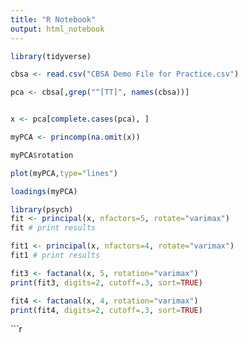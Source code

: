 ```yaml
---
title: "R Notebook"
output: html_notebook
---
```



```r
library(tidyverse)

cbsa <- read.csv("CBSA Demo File for Practice.csv")
```


```r

pca <- cbsa[,grep("^[TT]", names(cbsa))]


x <- pca[complete.cases(pca), ]
```

```r
myPCA <- princomp(na.omit(x))
```

```r
myPCA$rotation
```

```r
plot(myPCA,type="lines")
```

```r
loadings(myPCA)
```

```r
library(psych)
fit <- principal(x, nfactors=5, rotate="varimax")
fit # print results
```

```r
fit1 <- principal(x, nfactors=4, rotate="varimax")
fit1 # print results
```

```r
fit3 <- factanal(x, 5, rotation="varimax")
print(fit3, digits=2, cutoff=.3, sort=TRUE)
```

```r
fit4 <- factanal(x, 4, rotation="varimax")
print(fit4, digits=2, cutoff=.3, sort=TRUE)
```

```r
